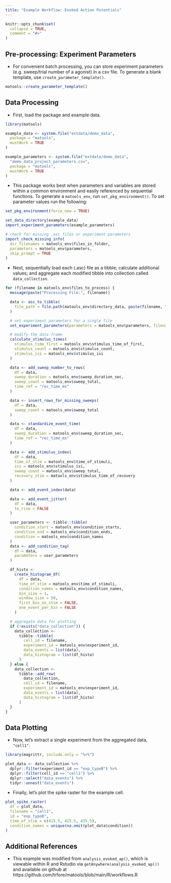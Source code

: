 ```yaml
---
title: "Example Workflow: Evoked Action Potentials"
---
```


```r
knitr::opts_chunk$set(
  collapse = TRUE,
  comment = "#>"
)
```

## Pre-processing: Experiment Parameters
- For convenient batch processing, you can store experiment parameters (e.g. sweep/trial number of a agonist) in a csv file. To generate a blank template, use `create_parameter_template()`.
```r
matools::create_parameter_template()
```

## Data Processing
- First, load the package and example data.
```r
library(matools)

example_data <- system.file("extdata/demo_data",
  package = "matools",
  mustWork = TRUE
)

example_parameters <- system.file("extdata/demo_data",
  "demo_data_project_parameters.csv",
  package = "matools",
  mustWork = TRUE
)
```

- This package works best when parameters and variables are stored within a common environment and easily referenced by sequential functions. To generate a `matools_env`, run `set_pkg_environment()`. To set parameter values run the following:
```r
set_pkg_environment(force_new = TRUE)

set_data_directory(example_data)
import_experiment_parameters(example_parameters)

# check for missing .asc files or experiment parameters
import_check_missing_info(
  dir_filenames = matools_env$files_in_folder,
  parameters = matools_env$parameters,
  skip_prompt = TRUE
)
```

- Next, sequentially load each (.asc) file as a tibble; calculate additional values; and aggregate each modified tibble into collection called `data_collection`.
```r
for (filename in matools_env$files_to_process) {
  message(paste("Processing File:", filename))

  data <- asc_to_tibble(
    file_path = file.path(matools_env$directory_data, paste(filename, ".ASC", sep = ""))
  )

  # set experiment parameters for a single file
  set_experiment_parameters(parameters = matools_env$parameters, filename = filename)

  # modify the data frame
  calculate_stimulus_times(
    stimulus_time_first = matools_env$stimulus_time_of_first,
    stimulus_count = matools_env$stimulus_count,
    stimulus_isi = matools_env$stimulus_isi
  )

  data <- add_sweep_number_to_rows(
    df = data,
    sweep_duration = matools_env$sweep_duration_sec,
    sweep_count = matools_env$sweep_total,
    time_ref = "rec_time_ms"
  )

  data <- insert_rows_for_missing_sweeps(
    df = data,
    sweep_count = matools_env$sweep_total
  )

  data <- standardize_event_time(
    df = data,
    sweep_duration = matools_env$sweep_duration_sec,
    time_ref = "rec_time_ms"
  )

  data <- add_stimulus_index(
    df = data,
    time_of_stim = matools_env$time_of_stimuli,
    isi = matools_env$stimulus_isi,
    sweep_count = matools_env$sweep_total,
    recovery_stim = matools_env$stimulus_time_of_recovery
  )

  data <- add_event_index(data)

  data <- add_event_jitter(
    df = data,
    to_rise = FALSE
  )

  user_parameters <- tibble::tibble(
    condition_start = matools_env$condition_starts,
    condition_end = matools_env$condition_ends,
    condition = matools_env$condition_names
  )
  data <- add_condition_tag(
    df = data,
    parameters = user_parameters
  )

  df_histo <-
    create_histogram_df(
      df = data,
      time_of_stim = matools_env$time_of_stimuli,
      condition_names = matools_env$condition_names,
      bin_size = 1,
      window_size = 50,
      first_bin_on_stim = FALSE,
      one_event_per_bin = FALSE
    )

  # aggregate data for plotting
  if (!exists("data_collection")) {
    data_collection <-
      tibble::tibble(
        cell_id = filename,
        experiment_id = matools_env$experiment_id,
        data_events = list(data),
        data_histogram = list(df_histo)
      )
  } else {
    data_collection <-
      tibble::add_row(
        data_collection,
        cell_id = filename,
        experiment_id = matools_env$experiment_id,
        data_events = list(data),
        data_histogram = list(df_histo)
      )
  }
}
```

## Data Plotting
- Now, let's extract a single experiment from the aggregated data, `"cell1"`.
```r
library(magrittr, include.only = "%>%")

plot_data <- data_collection %>%
  dplyr::filter(experiment_id == "exp_typeB") %>%
  dplyr::filter(cell_id == "cell1") %>%
  dplyr::select("data_events") %>%
  tidyr::unnest("data_events")
```

- Finally, let's plot the spike raster for the example cell.
```r
plot_spike_raster(
  df = plot_data,
  filename = "cell1",
  id = "exp_typeB",
  time_of_stim = c(415.5, 425.5, 435.5),
  condition_names = unique(na.omit(plot_data$condition))
)
```

## Additional References
- This example was modified from `analysis_evoked_ap()`, which is viewable within R and Rstudio via `getAnywhere(analysis_evoked_ap())` and available on github at https://github.com/trfore/matools/blob/main/R/workflows.R
